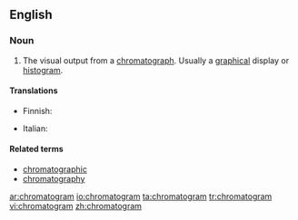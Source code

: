 ==English==

===Noun===
{{en-noun}}

# {{context|analytical chemistry|lang=en}} The visual output from a [[chromatograph]]. Usually a [[graphical]] display or [[histogram]].

====Translations====
{{trans-top|the visual output from a chromatograph}}
* Finnish: {{t-|fi|kromatogrammi}}
{{trans-mid}}
* Italian: {{t-|it|cromatogramma|m}}
{{trans-bottom}}

====Related terms====
* [[chromatographic]]
* [[chromatography]]

[[ar:chromatogram]]
[[io:chromatogram]]
[[ta:chromatogram]]
[[tr:chromatogram]]
[[vi:chromatogram]]
[[zh:chromatogram]]